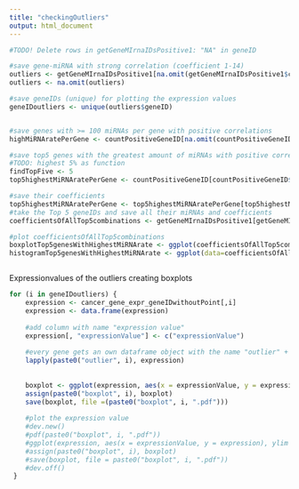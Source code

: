 ```yaml
---
title: "checkingOutliers"
output: html_document
---
```


```r

#TODO! Delete rows in getGeneMIrnaIDsPositive1: "NA" in geneID

#save gene-miRNA with strong correlation (coefficient 1-14)
outliers <- getGeneMIrnaIDsPositive1[na.omit(getGeneMIrnaIDsPositive1$coefficient > 1.0),]
outliers <- na.omit(outliers)

#save geneIDs (unique) for plotting the expression values
geneIDoutliers <- unique(outliers$geneID)


#save genes with >= 100 miRNAs per gene with positive correlations
highMiRNAratePerGene <- countPositiveGeneID[na.omit(countPositiveGeneID$n >= 100),]

#save top5 genes with the greatest amount of miRNAs with positive correlations and check out their coefficients
#TODO: highest 5% as function
findTopFive <- 5
top5highestMiRNAratePerGene <- countPositiveGeneID[countPositiveGeneID$n > 112,]

#save their coefficients
top5highestMiRNAratePerGene <- top5highestMiRNAratePerGene[top5highestMiRNAratePerGene$n < 121,]
#take the Top 5 geneIDs and save all their miRNAs and coefficients
coefficientsOfAllTop5combinations <- getGeneMIrnaIDsPositive1[getGeneMIrnaIDsPositive1$geneID %in% top5highestMiRNAratePerGene$geneID, ]

#plot coefficientsOfAllTop5combinations
boxplotTop5genesWithHighestMiRNArate <- ggplot(coefficientsOfAllTop5combinations, aes(x = pos, y = coefficient), ylim = c(0, 50)) + geom_boxplot()
histogramTop5genesWithHighestMiRNArate <- ggplot(data=coefficientsOfAllTop5combinations, aes(coefficient)) + ylab("Nr of pos gene-miRNAs-correlations") + geom_histogram(binwidth = .1)



```


Expressionvalues of the outliers
creating boxplots

```r
for (i in geneIDoutliers) {
    expression <- cancer_gene_expr_geneIDwithoutPoint[,i]
    expression <- data.frame(expression)
    
    #add column with name "expression value"
    expression[, "expressionValue"] <- c("expressionValue")
    
    #every gene gets an own dataframe object with the name "outlier" + geneID
    lapply(paste0("outlier", i), expression)
    
    
    boxplot <- ggplot(expression, aes(x = expressionValue, y = expression), ylim = c(0, 50)) + geom_boxplot()
    assign(paste0("boxplot", i), boxplot)
    save(boxplot, file =(paste0("boxplot", i, ".pdf")))
    
    #plot the expression value
    #dev.new()
    #pdf(paste0("boxplot", i, ".pdf"))
    #ggplot(expression, aes(x = expressionValue, y = expression), ylim = c(0, 50)) + geom_boxplot()
    #assign(paste0("boxplot", i), boxplot)
    #save(boxplot, file = paste0("boxplot", i, ".pdf"))
    #dev.off()
 }
```


